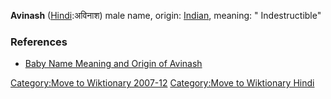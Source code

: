 [[Category:Move to Wiktionary 2007-12]]
[[Category:Move to Wiktionary Hindi]]
{{User:Dmcdevit/TWHindi}}

'''Avinash''' ([[Hindi]]:अविनाश) male name, origin: [[India]]n, meaning: " Indestructible"

===References===

*[http://www.mybaby-name.com/baby-name-full-detail/avinash/19203/1 Baby Name Meaning and Origin of Avinash ]